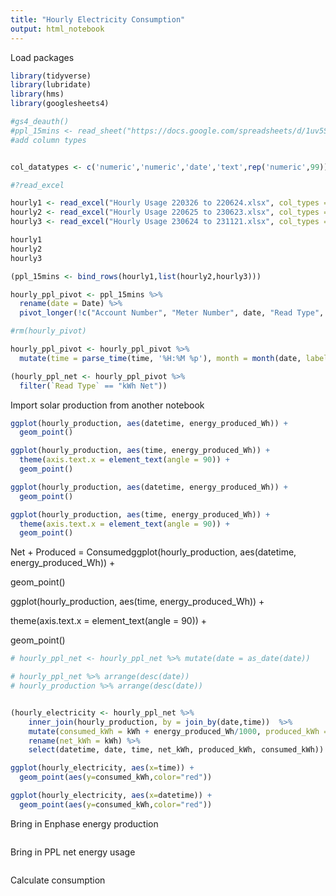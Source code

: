 ```yaml
---
title: "Hourly Electricity Consumption"
output: html_notebook
---
```


Load packages
```r
library(tidyverse)
library(lubridate)
library(hms)
library(googlesheets4)
```

```r

#gs4_deauth()
#ppl_15mins <- read_sheet("https://docs.google.com/spreadsheets/d/1uv5SBYklQ-bArCnWPVG1hOvKu3fpgD1sgU8bTZ8sR5o/edit?usp=sharing")
#add column types


col_datatypes <- c('numeric','numeric','date','text',rep('numeric',99))

#?read_excel

hourly1 <- read_excel("Hourly Usage 220326 to 220624.xlsx", col_types = col_datatypes)
hourly2 <- read_excel("Hourly Usage 220625 to 230623.xlsx", col_types = col_datatypes)
hourly3 <- read_excel("Hourly Usage 230624 to 231121.xlsx", col_types = col_datatypes)

hourly1
hourly2
hourly3

(ppl_15mins <- bind_rows(hourly1,list(hourly2,hourly3)))


```

```r
hourly_ppl_pivot <- ppl_15mins %>% 
  rename(date = Date) %>% 
  pivot_longer(!c("Account Number", "Meter Number", date, "Read Type", Min, Max, Total), names_to = "time", values_to = "kWh") 

#rm(hourly_pivot)

hourly_ppl_pivot <- hourly_ppl_pivot %>% 
  mutate(time = parse_time(time, '%H:%M %p'), month = month(date, label=TRUE), year = year(date), yday = yday(date), wday = wday(date, label=TRUE))

(hourly_ppl_net <- hourly_ppl_pivot %>% 
  filter(`Read Type` == "kWh Net"))
```

Import solar production from another notebook

```r
ggplot(hourly_production, aes(datetime, energy_produced_Wh)) +
  geom_point()

ggplot(hourly_production, aes(time, energy_produced_Wh)) +
  theme(axis.text.x = element_text(angle = 90)) +
  geom_point()
```

```r
ggplot(hourly_production, aes(datetime, energy_produced_Wh)) +
  geom_point()

ggplot(hourly_production, aes(time, energy_produced_Wh)) +
  theme(axis.text.x = element_text(angle = 90)) +
  geom_point()
```

Net + Produced = Consumedggplot(hourly_production, aes(datetime, energy_produced_Wh)) +

  geom_point()

ggplot(hourly_production, aes(time, energy_produced_Wh)) +

  theme(axis.text.x = element_text(angle = 90)) +

  geom_point()
```r

# hourly_ppl_net <- hourly_ppl_net %>% mutate(date = as_date(date))

# hourly_ppl_net %>% arrange(desc(date))
# hourly_production %>% arrange(desc(date))


(hourly_electricity <- hourly_ppl_net %>% 
    inner_join(hourly_production, by = join_by(date,time))  %>% 
    mutate(consumed_kWh = kWh + energy_produced_Wh/1000, produced_kWh = energy_produced_Wh/1000)  %>% 
    rename(net_kWh = kWh) %>% 
    select(datetime, date, time, net_kWh, produced_kWh, consumed_kWh))

```

```r
ggplot(hourly_electricity, aes(x=time)) +
  geom_point(aes(y=consumed_kWh,color="red")) 

ggplot(hourly_electricity, aes(x=datetime)) +
  geom_point(aes(y=consumed_kWh,color="red")) 
```




Bring in Enphase energy production
```r

```

Bring in PPL net energy usage
```r

```

Calculate consumption
```r

```



